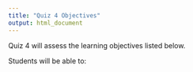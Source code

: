 ```yaml
---
title: "Quiz 4 Objectives"
output: html_document
---
```


Quiz 4 will assess the learning objectives listed below.

Students will be able to:
